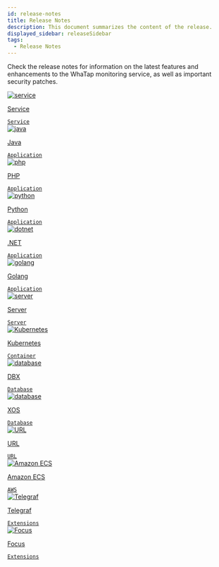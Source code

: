 ```yaml
---
id: release-notes
title: Release Notes
description: This document summarizes the content of the release.
displayed_sidebar: releaseSidebar
tags:
  - Release Notes
---
```


Check the release notes for information on the latest features and enhancements to the WhaTap monitoring service, as well as important security patches. 

<div class='flex-container-s'>

<a href='../release-notes/service/service-1_102_x'>
<div class='apm-agent new'>
<div class='logo'>
<img src='/img/ico-index-service.svg' alt='service'/>
</div>
<div class='int'>
<p>Service</p>
<code>Service</code>
</div>
</div>
</a>

<a href='../release-notes/java/java-2_2_9'>
<div class='apm-agent new'>
<div class='logo'>
<img src='/img/index-icon/product-java-l.svg' alt='java'/>
</div>
<div class='int'>
<p>Java</p>
<code>Application</code>
</div>
</div>
</a>

<a href='../release-notes/php/php-2_6_1'>
<div class='apm-agent'>
<div class='logo'>
<img src='/img/index-icon/product-php-l.svg' alt='php'/>
</div>
<div class='int'>
<p>PHP</p>
<code>Application</code>
</div>
</div>
</a>

<a href='../release-notes/python/python-1_3_6'>
<div class='apm-agent'>
<div class='logo'>
<img src='/img/index-icon/product-python-l.svg' alt='python'/>
</div>
<div class='int'>
<p>Python</p>
<code>Application</code>
</div>
</div>
</a>

<a href='../release-notes/dotnet/dotnet-2_0_9'>
<div class='apm-agent new'>
<div class='logo'>
<img src='/img/index-icon/product-dotnet-l.svg' alt='dotnet'/>
</div>
<div class='int'>
<p>.NET</p>
<code>Application</code>
</div>
</div>
</a>

<a href='../release-notes/golang/golang-0_1_14'>
<div class='apm-agent'>
<div class='logo'>
<img src='/img/index-icon/product-go-l.svg' alt='golang'/>
</div>
<div class='int'>
<p>Golang</p>
<code>Application</code>
</div>
</div>
</a>

<a href='../release-notes/server/server-2_3_7'>
<div class='apm-agent new'>
<div class='logo'>
<img src='/img/index-icon/product-server-l.svg' alt='server'/>
</div>
<div class='int'>
<p>Server</p>
<code>Server</code>
</div>
</div>
</a>

<a href='../release-notes/k8s/k8s-1_2_9'>
<div class='apm-agent new'>
<div class='logo'>
<img src='/img/index-icon/product-kubernetes-l.svg' alt='Kubernetes'/>
</div>
<div class='int'>
<p>Kubernetes</p>
<code>Container</code>
</div>
</div>
</a>

<a href='../release-notes/db/dbx-1_6_7'>
<div class='apm-agent'>
<div class='logo'>
<img src='/img/ico-index-db.png' alt='database'/>
</div>
<div class='int'>
<p>DBX</p>
<code>Database</code>
</div>
</div>
</a>

<a href='../release-notes/db/xos-1_1_3'>
<div class='apm-agent'>
<div class='logo'>
<img src='/img/ico-index-db.png' alt='database'/>
</div>
<div class='int'>
<p>XOS</p>
<code>Database</code>
</div>
</div>
</a>

<a href='../release-notes/url/url-release-notes'>
<div class='apm-agent'>
<div class='logo'>
<img src='/img/index-icon/product-url-l.svg' alt='URL'/>
</div>
<div class='int'>
<p>URL</p>
<code>URL</code>
</div>
</div>
</a>

<a href='../release-notes/amazon-ecs/amazon-ecs-release-notes'>
<div class='apm-agent'>
<div class='logo'>
<img src='/img/index-icon/product-aws-ecs-l.svg' alt='Amazon ECS'/>
</div>
<div class='int'>
<p>Amazon ECS</p>
<code>AWS</code>
</div>
</div>
</a>

<a href='../release-notes/telegraf/telegraf-release-notes'>
<div class='apm-agent'>
<div class='logo'>
<img src='/img/ico-index-telegraf.svg' alt='Telegraf'/>
</div>
<div class='int'>
<p>Telegraf</p>
<code>Extensions</code>
</div>
</div>
</a>

<a href='../release-notes/focus/focus-release-notes'>
<div class='apm-agent'>
<div class='logo'>
<img src='/img/ico-index-focus.svg' alt='Focus'/>
</div>
<div class='int'>
<p>Focus</p>
<code>Extensions</code>
</div>
</div>
</a>

</div>
